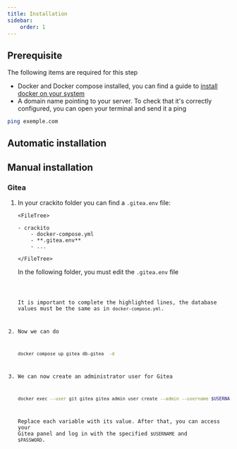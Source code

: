 ```yaml
---
title: Installation
sidebar:
    order: 1
---
```



## Prerequisite

The following items are required for this step

-   Docker and Docker compose installed, you can find a guide to [install docker on your system](https://docs.docker.com/engine/install/)
-   A domain name pointing to your server. To check that it's correctly configured, you can open your terminal and send it a ping

```bash
ping exemple.com
```

## Automatic installation

## Manual installation

### Gitea



<Steps>

1.  In your crackito folder you can find a `.gitea.env` file:

        <FileTree>

        - crackito
            - docker-compose.yml
            - **.gitea.env**
            - ...

        </FileTree>

    In the following folder, you must edit the `.gitea.env` file

    <Code code={giteaEnv} lang="toml" title=".gitea.env" mark={highlightGitea} />

    It is important to complete the highlighted lines, the database values must be the same as in `docker-compose.yml`.

2.  Now we can do

    ```bash
    docker compose up gitea db-gitea  -d
    ```

3.  We can now create an administrator user for Gitea
    ```bash
    docker exec --user git gitea gitea admin user create --admin --username $USERNAME --password $PASSWORD --email $EMAIL
    ```
    Replace each variable with its value. After that, you can access your Gitea panel and log in with the specified `$USERNAME` and `$PASSWORD`.

</Steps>

